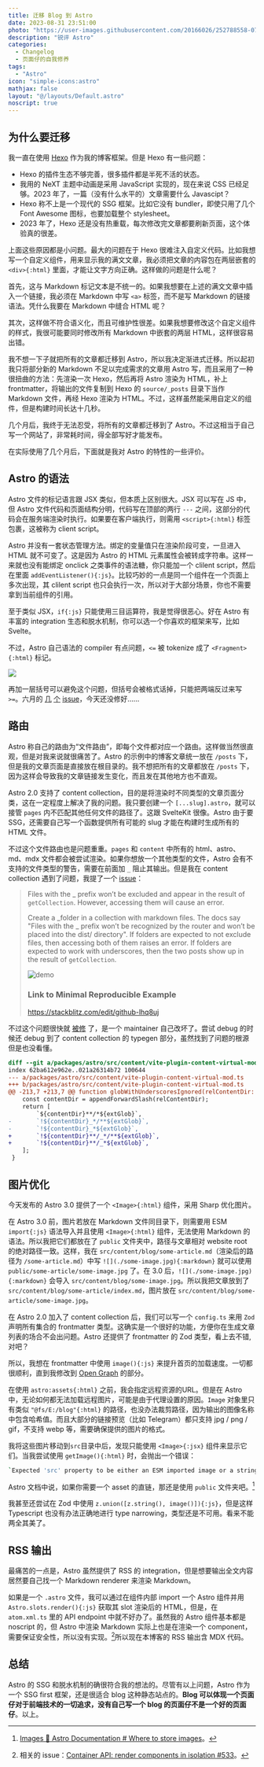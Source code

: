 ---
title: 迁移 Blog 到 Astro
date: 2023-08-31 23:51:00
photo: "https://user-images.githubusercontent.com/20166026/252788558-077bd50e-62c8-49ed-936f-2abfdf4b401d.jpg 1702:987"
description: "锐评 Astro"
categories:
  - Changelog
  - 页面仔的自我修养
tags:
  - "Astro"
icon: "simple-icons:astro"
mathjax: false
layout: "@/layouts/Default.astro"
noscript: true
---

## 为什么要迁移

我一直在使用 [Hexo](https://hexo.io/) 作为我的博客框架。但是 Hexo 有一些问题：

- Hexo 的插件生态不够完善，很多插件都是半死不活的状态。
- 我用的 NeXT 主题中动画是采用 JavaScript 实现的，现在来说 CSS 已经足够。2023 年了，一篇（没有什么水平的）文章需要什么 Javascipt？
- Hexo 称不上是一个现代的 SSG 框架。比如它没有 bundler，即使只用了几个 Font Awesome 图标，也要加载整个 stylesheet。
- 2023 年了，Hexo 还是没有热重载，每次修改完文章都要刷新页面，这个体验真的很差。

上面这些原因都是小问题。最大的问题在于 Hexo 很难注入自定义代码。比如我想写一个自定义组件，用来显示我的满文文章，我必须把文章的内容包在两层嵌套的 `<div>{:html}` 里面，才能让文字方向正确。这样做的问题是什么呢？

首先，这与 Markdown 标记文本是不统一的。如果我想要在上述的满文文章中插入一个链接，我必须在 Markdown 中写 `<a>` 标签，而不是写 Markdown 的链接语法。凭什么我要在 Markdown 中缝合 HTML 呢？

其次，这样做不符合语义化，而且可维护性很差。如果我想要修改这个自定义组件的样式，我很可能要同时修改所有 Markdown 中嵌套的两层 HTML，这样很容易出错。

我不想一下子就把所有的文章都迁移到 Astro，所以我决定渐进式迁移。所以起初我只将部分新的 Markdown 不足以完成需求的文章用 Astro 写，而且采用了一种很扭曲的方法：先渲染一次 Hexo，然后再将 Astro 渲染为 HTML，补上 frontmatter，将输出的文件复制到 Hexo 的 `source/_posts` 目录下当作 Markdown 文件，再经 Hexo 渲染为 HTML。不过，这样虽然能采用自定义的组件，但是构建时间长达十几秒。

几个月后，我终于无法忍受，将所有的文章都迁移到了 Astro。不过这相当于自己写一个网站了，非常耗时间，得全部写好才能发布。

在实际使用了几个月后，下面就是我对 Astro 的特性的一些评价。

## Astro 的语法

Astro 文件的标记语言跟 JSX 类似，但本质上区别很大。JSX 可以写在 JS 中，但 Astro 文件代码和页面结构分明，代码写在顶部的两行 `---` 之间，这部分的代码会在服务端渲染时执行。如果要在客户端执行，则需用 `<script>{:html}` 标签包裹，这被称为 client script。

Astro 并没有一套状态管理方法。绑定的变量值只在渲染阶段可变，一旦进入 HTML 就不可变了。这是因为 Astro 的 HTML 元素属性会被转成字符串。这样一来就也没有能绑定 onclick 之类事件的语法糖，你只能加一个 clilent script，然后在里面 `addEventListener(){:js}`。比较巧妙的一点是同一个组件在一个页面上多次出现，其 clilent script 也只会执行一次，所以对于大部分场景，你也不需要拿到当前组件的引用。

至于类似 JSX，`if{:js}` 只能使用三目运算符，我是觉得很恶心。好在 Astro 有丰富的 integration 生态和脱水机制，你可以选一个你喜欢的框架来写，比如 Svelte。

不过，Astro 自己语法的 compiler 有点问题，`<=` 被 tokenize 成了 `<Fragment>{:html}` 标记。

![](./leq-not-fragment.webp)

再加一层括号可以避免这个问题，但括号会被格式话掉，只能把两端反过来写 `>=`。六月的 [几](https://github.com/withastro/compiler/issues/762#issuecomment-1649529196) [个](https://github.com/withastro/compiler/issues/723) [issue](https://github.com/withastro/astro/issues/6979)，今天还没修好……

## 路由

Astro 称自己的路由为“文件路由”，即每个文件都对应一个路由。这样做当然很直观，但是对我来说就很痛苦了。Astro 的示例中的博客文章统一放在 `/posts` 下，但是我的文章页面是直接放在根目录的。我不想把所有的文章都放在 `/posts` 下，因为这样会导致我的文章链接发生变化，而且发在其他地方也不直观。

Astro 2.0 支持了 content collection，目的是将渲染时不同类型的文章页面分类，这在一定程度上解决了我的问题。我只要创建一个 `[...slug].astro`，就可以接管 `pages` 内不匹配其他任何文件的路径了。这跟 SvelteKit 很像。Astro 由于要 SSG，还需要自己写一个函数提供所有可能的 slug 才能在构建时生成所有的 HTML 文件。

不过这个文件路由也是问题重重。`pages` 和 `content` 中所有的 html、astro、md、mdx 文件都会被尝试渲染。如果你想放一个其他类型的文件，Astro 会有不支持的文件类型的警告，需要在前面加 `_` 阻止其输出。但是我在 content collection 遇到了问题，我提了一个 [issue](https://github.com/withastro/astro/issues/7606)：

> Files with the _ prefix won’t be excluded and appear in the result of `getCollection`.
However, accessing them will cause an error.
>
> Create a _folder in a collection with markdown files. The docs say "Files with the _ prefix won’t be recognized by the router and won’t be placed into the dist/ directory". If folders are expected to not exclude files, then accessing both of them raises an error. If folders are expected to work with underscores, then the two posts show up in the result of `getCollection`.
>
> ![demo](https://github.com/withastro/astro/assets/20166026/2423822b-34fb-4a6a-aa52-ea4624403a29)
>
> ### Link to Minimal Reproducible Example
>
> https://stackblitz.com/edit/github-lhq8uj

不过这个问题很快就 [被修](https://github.com/withastro/astro/pull/7611) 了，是一个 maintainer 自己改坏了。尝试 debug 的时候还 debug 到了 content collection 的 typegen 部分，虽然找到了问题的根源但是也没看懂。

```diff
diff --git a/packages/astro/src/content/vite-plugin-content-virtual-mod.ts b/packages/astro/src/content/vite-plugin-content-virtual-mod.ts
index 62ba612e962e..021a26314b72 100644
--- a/packages/astro/src/content/vite-plugin-content-virtual-mod.ts
+++ b/packages/astro/src/content/vite-plugin-content-virtual-mod.ts
@@ -213,7 +213,7 @@ function globWithUnderscoresIgnored(relContentDir: string, exts: string[]): stri
 	const contentDir = appendForwardSlash(relContentDir);
 	return [
 		`${contentDir}**/*${extGlob}`,
-		`!${contentDir}_*/**${extGlob}`,
-		`!${contentDir}_*${extGlob}`,
+		`!${contentDir}**/_*/**${extGlob}`,
+		`!${contentDir}**/_*${extGlob}`,
 	];
 }
```

## 图片优化

今天发布的 Astro 3.0 提供了一个 `<Image>{:html}` 组件，采用 Sharp 优化图片。

在 Astro 3.0 前，图片若放在 Markdown 文件同目录下，则需要用 ESM `import{:js}` 语法导入并且使用 `<Image>{:html}` 组件，无法使用 Markdown 的语法。所以我把它们都放在了 `public` 文件夹中，路径与文章相对 website root 的绝对路径一致。这样，我在 `src/content/blog/some-article.md`（渲染后的路径为 `/some-article.md`）中写 `![](./some-image.jpg){:markdown}` 就可以使用 `public/some-article/some-image.jpg` 了。在 3.0 后，`![](./some-image.jpg){:markdown}` 会导入 `src/content/blog/some-image.jpg`。所以我把文章放到了 `src/content/blog/some-article/index.md`，图片放在 `src/content/blog/some-article/some-image.jpg`。

在 Astro 2.0 加入了 content collection 后，我们可以写一个 `config.ts` 来用 `Zod` 声明所有集合的 frontmatter 类型。这确实是一个很好的功能，方便你在生成文章列表的场合不会出问题。Astro 还提供了 frontmatter 的 Zod 类型，看上去不错, 对吧？

所以，我想在 frontmatter 中使用 `image(){:js}` 来提升首页的加载速度。一切都很顺利，直到我修改到 [Open Graph](https://ogp.me/) 的部分。

在使用 `astro:assets{:html}` 之前，我会指定远程资源的URL。但是在 Astro 中，无论如何都无法加载远程图片，可能是由于代理设置的原因。`Image` 对象里只有类似 `"@fs/E:/blog"{:html}` 的路径，也没办法裁剪路径，因为输出的图像名称中包含哈希值。而且大部分的链接预览（比如 Telegram）都只支持 jpg / png / gif，不支持 webp 等，需要确保提供的图片的格式。

我将这些图片移动到`src`目录中后，发现只能使用 `<Image>{:jsx}` 组件来显示它们。当我尝试使用 `getImage(){:html}` 时，会抛出一个错误：

```sh
`Expected 'src' property to be either an ESM imported image or a string with the path of a remote image. Received 'undefined'.`
```

Astro 文档中说，如果你需要一个 asset 的直链，那还是使用 `public` 文件夹吧。[^1]

[^1]: [Images 🚀 Astro Documentation # Where to store images](https://docs.astro.build/en/guides/images/#src-vs-public)。

我甚至还尝试在 Zod 中使用 `z.union([z.string(), image()]){:js}`，但是这样 Typescript 也没有办法正确地进行 type narrowing，类型还是不可用。看来不能两全其美了。

## RSS 输出

最痛苦的一点是，Astro 虽然提供了 RSS 的 integration，但是想要输出全文内容居然要自己找一个 Markdown renderer 来渲染 Markdown。

如果是一个 `.astro` 文件，我可以通过在组件内部 import 一个 Astro 组件并用 `Astro.slots.render(){:js}` 获取其 slot 渲染后的 HTML，但是，在 `atom.xml.ts` 里的 API endpoint 中就不好办了。虽然我的 Astro 组件基本都是 noscript 的，但 Astro 中渲染 Markdown 实际上也是在渲染一个 component，需要保证安全性，所以没有实现。[^2]所以现在本博客的 RSS 输出含 MDX 代码。

[^2]: 相关的 issue：[Container API: render components in isolation #533](https://github.com/withastro/roadmap/issues/533)。

## 总结

Astro 的 SSG 和脱水机制的确很符合我的想法的。尽管有以上问题，Astro 作为一个 SSG first 框架，还是很适合 blog 这种静态站点的。**Blog 可以体现一个页面仔对于前端技术的一切追求，没有自己写一个 blog 的页面仔不是一个好的页面仔**。以上。
